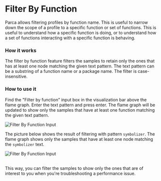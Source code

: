 # Filter By Function


Parca allows filtering profiles by function name. This is useful to narrow down the scope of a profile to a specific function or set of functions. 
This is useful to understand how a specific function is doing, or to understand how a set of functions interacting with a specific function is behaving.

### How it works
The filter by function feature filters the samples to retain only the ones that has at least one node matching the given text pattern. The text pattern can be a substring of a function name or a package name. The filter is case-insensitive.

### How to use it
Find the "Filter by function" input box in the visualization bar above the flame graph. Enter the text pattern and press enter. The flame graph will be updated to show only the samples that have at least one function matching the given text pattern.

<BrowserWindow>

![Filter By Function Input](../static/img/tutorial/filter-by-function-input.png)

</BrowserWindow>

The picture below shows the result of filtering with pattern `symbolizer`. The flame graph shows only the samples that have at least one node matching the `symbolizer` text.

<BrowserWindow>

![Filter By Function Input](../static/img/tutorial/filter-by-function-result.png)

</BrowserWindow>

<br />
This way, you can filter the samples to show only the ones that are of interest to you when you're troubleshooting a performance issue.